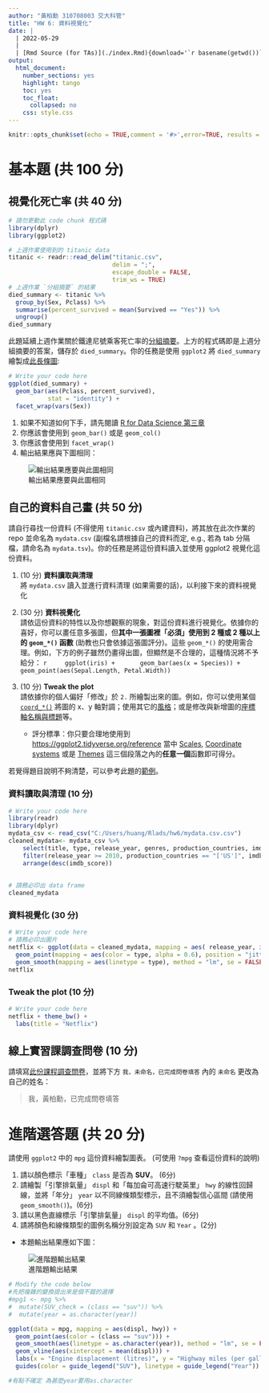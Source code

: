 ```yaml
---
author: "黃柏勳 310708003 交大科管"
title: "HW 6: 資料視覺化"
date: |
  | 2022-05-29
  |
  | [Rmd Source (for TAs)](./index.Rmd){download='`r basename(getwd())`.Rmd'}
output:
  html_document:
    number_sections: yes
    highlight: tango
    toc: yes
    toc_float:
      collapsed: no
    css: style.css
---
```


```r
knitr::opts_chunk$set(echo = TRUE,comment = '#>',error=TRUE, results = 'hold', out.width='70%', fig.align = 'center')
```

基本題 (共 100 分)
=====================

視覺化死亡率 (共 40 分)
------------------------

```r
# 請勿更動此 code chunk 程式碼
library(dplyr)
library(ggplot2)

# 上週作業使用到的 titanic data
titanic <- readr::read_delim("titanic.csv", 
                             delim = ";", 
                             escape_double = FALSE, 
                             trim_ws = TRUE)
# 上週作業 `分組摘要` 的結果
died_summary <- titanic %>% 
  group_by(Sex, Pclass) %>%
  summarise(percent_survived = mean(Survived == "Yes")) %>%
  ungroup()
died_summary 
```

此題延續上週作業關於鐵達尼號乘客死亡率的[分組摘要](https://rlads2021.github.io/hw5/index.html#分組摘要-30-分)。上方的程式碼即是上週分組摘要的答案，儲存於 `died_summary`。你的任務是使用 `ggplot2` 將 `died_summary` 繪製成[此長條圖](#bar-chart):

```r
# Write your code here
ggplot(died_summary) +
  geom_bar(aes(Pclass, percent_survived),
           stat = "identity") +
  facet_wrap(vars(Sex))
```

<div class="alert alert-success hint">
1. 如果不知道如何下手，請先閱讀 [R for Data Science 第三章](https://r4ds.had.co.nz/data-visualisation.html)
1. 你應該會使用到 `geom_bar()` 或是 `geom_col()`
1. 你應該會使用到 `facet_wrap()`
1. 輸出結果應與下圖相同：

![輸出結果應要與此圖相同](./died_summary.png){#bar-chart .half}
</div>


自己的資料自己畫 (共 50 分)
-----------------------------

請自行尋找一份資料 (不得使用 `titanic.csv` 或內建資料)，將其放在此次作業的 repo 並命名為 `mydata.csv` (副檔名請根據自己的資料而定, e.g., 若為 tab 分隔檔，請命名為 `mydata.tsv`)。你的任務是將這份資料讀入並使用 ggplot2 視覺化這份資料。

1. (10 分) **資料讀取與清理**  
將 `mydata.csv` 讀入並進行資料清理 (如果需要的話)，以利接下來的資料視覺化

2. (30 分) **資料視覺化**  
請依這份資料的特性以及你想觀察的現象，對這份資料進行視覺化。依據你的喜好，你可以畫任意多張圖，但**其中一張圖裡「必須」使用到 2 種或 2 種以上的 `geom_*()` 函數** (助教也只會依據這張圖評分)。這些 `geom_*()` 的使用需合理。例如，下方的例子雖然仍畫得出圖，但顯然是不合理的，這種情況將不予給分：
    ```r
    ggplot(iris) +
      geom_bar(aes(x = Species)) +
      geom_point(aes(Sepal.Length, Petal.Width))
    ```

3. (10 分) **Tweak the plot**  
請依據你的個人偏好「修改」於 `2.` 所繪製出來的圖。例如，你可以使用某個 [`coord_*()`][coord_func] 將圖的 x、y 軸對調；使用其它的[風格][theme]；或是修改與新增圖的[座標軸名稱與標題][scales]等。
    - 評分標準：你只要合理地使用到 <https://ggplot2.tidyverse.org/reference> 當中 [Scales][scales], [Coordinate systems][coord_func] 或是 [Themes][theme] 這三個段落之內的**任意一個**函數即可得分。


[coord_func]: https://ggplot2.tidyverse.org/reference/index.html#section-coordinate-systems

[theme]: https://ggplot2.tidyverse.org/reference/index.html#section-themes

[scales]: https://ggplot2.tidyverse.org/reference/index.html#section-scales

<div class="alert alert-success hint">
若覺得題目說明不夠清楚，可以參考此題的[範例](./Q2_example.html)。
</div>


### 資料讀取與清理 (10 分) {-}

```r
# Write your code here
library(readr)
library(dplyr)
mydata_csv <- read_csv("C:/Users/huang/Rlads/hw6/mydata.csv.csv")
cleaned_mydata<- mydata_csv %>%
    select(title, type, release_year, genres, production_countries, imdb_score, imdb_votes) %>%
    filter(release_year >= 2010, production_countries == "['US']", imdb_score > 7.5) %>%
    arrange(desc(imdb_score))
    
  
# 請務必印出 data frame
cleaned_mydata
```

### 資料視覺化 (30 分) {-}

```r
# Write your code here
# 請務必印出圖片
netflix <- ggplot(data = cleaned_mydata, mapping = aes( release_year, imdb_score)) + 
  geom_point(mapping = aes(color = type, alpha = 0.6), position = "jitter") +
  geom_smooth(mapping = aes(linetype = type), method = "lm", se = FALSE)
netflix
```

### Tweak the plot (10 分) {-}

```r
# Write your code here
netflix + theme_bw() +
  labs(title = "Netflix")
```


線上實習課調查問卷 (10 分)
--------------------------

請填寫[此份課程調查問卷][survey]，並將下方 `我，未命名，已完成問卷填答` 內的 `未命名` 更改為自己的姓名：

> 我，黃柏勳，已完成問卷填答

[survey]: https://forms.gle/KKdkSSU4HSARaQ7H7



進階選答題 (共 20 分)
=====================

請使用 `ggplot2` 中的 `mpg` 這份資料繪製圖表。 (可使用 `?mpg` 查看這份資料的說明)

1. 請以顏色標示「車種」 `class` 是否為 **SUV**。 (6分)
1. 請繪製「引擎排氣量」 `displ` 和「每加侖可高速行駛英里」 `hwy` 的線性回歸線，並將「年分」 `year` 以不同線條類型標示，且不須繪製信心區間 (請使用 `geom_smooth()`)。(6分)
1. 請以黑色直線標示「引擎排氣量」 `displ` 的平均值。(6分)
1. 請將顏色和線條類型的圖例名稱分別設定為 `SUV` 和 `Year` 。(2分)
- 本題輸出結果應如下圖：

![進階題輸出結果](./mpg.png){#scatter-plot .half}

```r
# Modify the code below
#先把複雜的變換提出來是個不錯的選擇
#mpg1 <- mpg %>%
#  mutate(SUV_check = (class == "suv")) %>%
#  mutate(year = as.character(year))

ggplot(data = mpg, mapping = aes(displ, hwy)) +
  geom_point(aes(color = (class == "suv"))) +
  geom_smooth(aes(linetype = as.character(year)), method = "lm", se = FALSE) +
  geom_vline(aes(xintercept = mean(displ))) +
  labs(x = "Engine displacement (litres)", y = "Highway miles (per gallon)") +
  guides(color = guide_legend("SUV"), linetype = guide_legend("Year"))

#有點不確定 為甚麼year要用as.character
```
